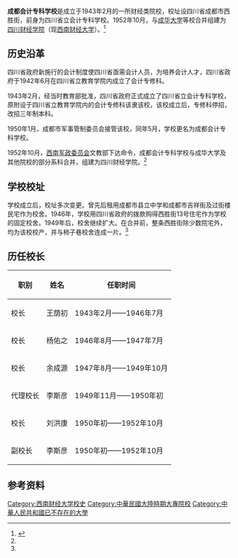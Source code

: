'''成都会计专科学校'''是成立于1943年2月的一所财经类院校，校址设四川省成都市西胜街，前身为四川省立会计专科学校。1952年10月，与[[成华大学|成华大学]]等校合并组建为[[四川财经学院|四川财经学院]]（现[[西南财经大学|西南财经大学]]）。<ref name="multiple">{{Cite book | author = 西南财经大学志编写组 | title = 西南财经大学志（第一卷） | location =成都 | publisher =西南财经大学出版社| date = 1999-09 | pages = 145-161 | ISBN = 7810174533 | accessdate = 2017-04-10| url = | language = 中文 }} </ref>

== 历史沿革 ==
四川省政府新施行的会计制度使四川省亟需会计人员，为培养会计人才，四川省政府于1942年6月在四川省立教育学院内成立了会计专修科。

1943年2月，经当时教育部批准，四川省政府正式成立了四川省立会计专科学校，原附设于四川省立教育学院内的会计专修科该隶该校，该校成立后，专修科停招，改招三年制本科。

1950年1月，成都市军事管制委员会接管该校，同年5月，学校更名为成都会计专科学校。

1952年10月，[[西南军政委员会|西南军政委员会]]文教部下达命令，成都会计专科学校与成华大学及其他院校的部分系科合并，组建为四川财经学院。<ref name="multiple"></ref>

== 学校校址 ==
学校成立后，校址多次变更。曾先后租用成都市县立中学和成都市吉祥街及过街楼民宅作为校舍。1946年，学校用四川省政府的拨款购得西胜街13号住宅作为学校的固定校舍。1949年后，校舍继续扩大。在合并前，整条西胜街除少数院宅外，均为该校校产，并与柿子巷校舍连成一片。<ref name="multiple"></ref>

== 历任校长 ==
{|class="wikitable"
|-
! 职别 !! 姓名 !! 任职时间
|-
| 校长 || 王荫初 || 1943年2月——1946年7月
|-
| 校长 || 杨佑之 || 1946年8月——1947年7月
|-
| 校长 || 余成源 || 1947年8月——1949年10月
|-
| 代理校长 || 李斯彦 || 1949年11月——1950年初
|-
| 校长 || 刘洪康 || 1950年初——1952年10月
|-
| 副校长 || 李斯彦 || 1950年初——1952年10月
|}

== 参考资料 ==
<references />

{{西南财经大学}}
{{中華民國大陸時期大專院校}}
{{Authority control}}

[[Category:西南财经大学校史|Category:西南财经大学校史]]
[[Category:中華民國大陸時期大專院校|Category:中華民國大陸時期大專院校]]
[[Category:中華人民共和國已不存在的大學|Category:中華人民共和國已不存在的大學]]